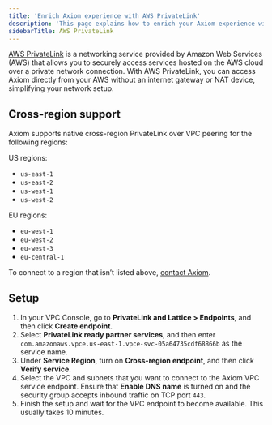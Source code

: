 ```yaml
---
title: 'Enrich Axiom experience with AWS PrivateLink'
description: 'This page explains how to enrich your Axiom experience with AWS PrivateLink.'
sidebarTitle: AWS PrivateLink
---
```


[AWS PrivateLink](https://aws.amazon.com/privatelink/) is a networking service provided by Amazon Web Services (AWS) that allows you to securely access services hosted on the AWS cloud over a private network connection. With AWS PrivateLink, you can access Axiom directly from your AWS without an internet gateway or NAT device, simplifying your network setup.

## Cross-region support

Axiom supports native cross-region PrivateLink over VPC peering for the following regions:

US regions:
- `us-east-1`
- `us-east-2`
- `us-west-1`
- `us-west-2`

EU regions:
- `eu-west-1`
- `eu-west-2`
- `eu-west-3`
- `eu-central-1`

To connect to a region that isn’t listed above, [contact Axiom](https://axiom.co/contact).

## Setup

1. In your VPC Console, go to **PrivateLink and Lattice > Endpoints**, and then click **Create endpoint**.
1. Select **PrivateLink ready partner services**, and then enter `com.amazonaws.vpce.us-east-1.vpce-svc-05a64735cdf68866b` as the service name.
1. Under **Service Region**, turn on **Cross-region endpoint**, and then click **Verify service**.
1. Select the VPC and subnets that you want to connect to the Axiom VPC service endpoint. Ensure that **Enable DNS name** is turned on and the security group accepts inbound traffic on TCP port `443`.
1. Finish the setup and wait for the VPC endpoint to become available. This usually takes 10 minutes.
